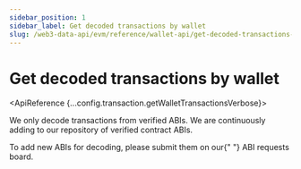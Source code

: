 ```yaml
---
sidebar_position: 1
sidebar_label: Get decoded transactions by wallet
slug: /web3-data-api/evm/reference/wallet-api/get-decoded-transactions-by-wallet
---
```



# Get decoded transactions by wallet

<ApiReference {...config.transaction.getWalletTransactionsVerbose}>
  <Admonition type="info" title="Missing Decodings">
    <p>
      We only decode transactions from verified ABIs. We are continuously adding
      to our repository of verified contract ABIs.
    </p>
    <p>
      To add new ABIs for decoding, please submit them on our{" "}
      <Link href="https://roadmap.moralis.io/b/submit-contract-abis-for-decoding/">
        ABI requests board.
      </Link>
    </p>
  </Admonition>
</ApiReference>
